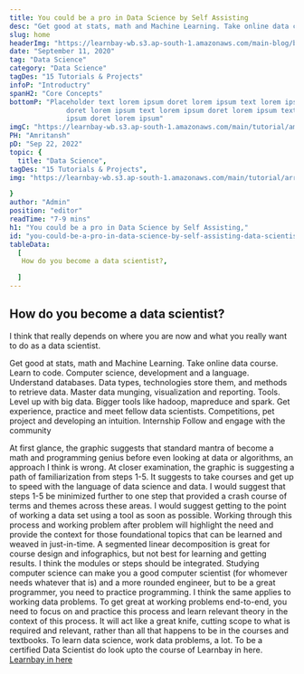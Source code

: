```yaml
---
title: You could be a pro in Data Science by Self Assisting
desc: "Get good at stats, math and Machine Learning. Take online data course. Learn to code. Computer science, development and a language..."
slug: home
headerImg: "https://learnbay-wb.s3.ap-south-1.amazonaws.com/main-blog/blog/book.jpg"
date: "September 11, 2020"
tag: "Data Science"
category: "Data Science"
tagDes: "15 Tutorials & Projects"
infoP: "Introductry"
spanH2: "Core Concepts"
bottomP: "Placeholder text lorem ipsum doret lorem ipsum text lorem ipsum
              doret lorem ipsum text lorem ipsum doret lorem ipsum text lorem
              ipsum doret lorem ipsum"
imgC: "https://learnbay-wb.s3.ap-south-1.amazonaws.com/main/tutorial/amritansh.png"
PH: "Amritansh"
pD: "Sep 22, 2022"
topic: {
  title: "Data Science",
tagDes: "15 Tutorials & Projects",
img: "https://learnbay-wb.s3.ap-south-1.amazonaws.com/main/tutorial/arrow.png"

}
author: "Admin"
position: "editor"
readTime: "7-9 mins"
h1: "You could be a pro in Data Science by Self Assisting,"
id: "you-could-be-a-pro-in-data-science-by-self-assisting-data-scientist"
tableData:
  [
   How do you become a data scientist?,

  ]
---
```

## How do you become a data scientist?

I think that really depends on where you are now and what you really want to do as a data scientist.

Get good at stats, math and Machine Learning. Take online data course.
Learn to code. Computer science, development and a language.
Understand databases. Data types, technologies store them, and methods to retrieve data.
Master data munging, visualization and reporting. Tools.
Level up with big data. Bigger tools like hadoop, mapreduce and spark.
Get experience, practice and meet fellow data scientists. Competitions, pet project and developing an intuition.
Internship
Follow and engage with the community

At first glance, the graphic suggests that standard mantra of become a math and programming genius before even looking at data or algorithms, an approach I think is wrong. At closer examination, the graphic is suggesting a path of familiarization from steps 1-5. It suggests to take courses and get up to speed with the language of data science and data.
I would suggest that steps 1-5 be minimized further to one step that provided a crash course of terms and themes across these areas. I would suggest getting to the point of working a data set using a tool as soon as possible. Working through this process and working problem after problem will highlight the need and provide the context for those foundational topics that can be learned and weaved in just-in-time.
A segmented linear decomposition is great for course design and infographics, but not best for learning and getting results. I think the modules or steps should be integrated. Studying computer science can make you a good computer scientist (for whomever needs whatever that is) and a more rounded engineer, but to be a great programmer, you need to practice programming.
I think the same applies to working data problems. To get great at working problems end-to-end, you need to focus on and practice this process and learn relevant theory in the context of this process. It will act like a great knife, cutting scope to what is required and relevant, rather than all that happens to be in the courses and textbooks.
To learn data science, work data problems, a lot. To be a certified Data Scientist do look upto the course of Learnbay in here.
[ Learnbay in here](http://learnbay.co/)